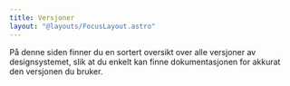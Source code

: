```yaml
---
title: Versjoner
layout: "@layouts/FocusLayout.astro"
---
```



På denne siden finner du en sortert oversikt over alle versjoner av designsystemet,
slik at du enkelt kan finne dokumentasjonen for akkurat den versjonen du bruker.

<AllVersions />
